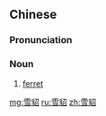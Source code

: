 ==Chinese==
{{zh-forms}}

===Pronunciation===
{{zh-pron
|m=xuědiāo
|cat=n
}}

===Noun===
{{zh-noun}}

# [[ferret]]

{{zh-cat|Mammals}}

[[mg:雪貂]]
[[ru:雪貂]]
[[zh:雪貂]]